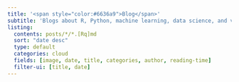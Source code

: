 ```yaml
---
title: '<span style="color:#6636a9">Blog</span>'
subtitle: 'Blogs about R, Python, machine learning, data science, and visualisation'
listing:
  contents: posts/*/*.[Rq]md
  sort: "date desc"
  type: default
  categories: cloud
  fields: [image, date, title, categories, author, reading-time]
  filter-ui: [title, date]
---
```

